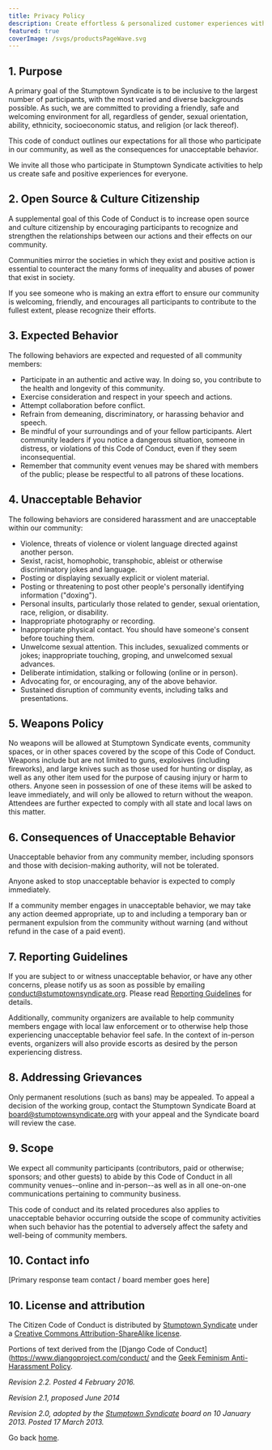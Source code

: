 ```yaml
---
title: Privacy Policy
description: Create effortless & personalized customer experiences with the best in class AI-powered digital and voice automation. Our vision is to make it simple for consumers to do business with you by redefining.
featured: true
coverImage: /svgs/productsPageWave.svg
---
```


## 1. Purpose

A primary goal of the Stumptown Syndicate is to be inclusive to the largest number of participants, with the most varied and diverse backgrounds possible. As such, we are committed to providing a friendly, safe and welcoming environment for all, regardless of gender, sexual orientation, ability, ethnicity, socioeconomic status, and religion (or lack thereof).

This code of conduct outlines our expectations for all those who participate in our community, as well as the consequences for unacceptable behavior.

We invite all those who participate in Stumptown Syndicate activities to help us create safe and positive experiences for everyone.

## 2. Open Source & Culture Citizenship

A supplemental goal of this Code of Conduct is to increase open source and culture citizenship by encouraging participants to recognize and strengthen the relationships between our actions and their effects on our community.

Communities mirror the societies in which they exist and positive action is essential to counteract the many forms of inequality and abuses of power that exist in society.

If you see someone who is making an extra effort to ensure our community is welcoming, friendly, and encourages all participants to contribute to the fullest extent, please recognize their efforts.

## 3. Expected Behavior

The following behaviors are expected and requested of all community members:

-   Participate in an authentic and active way. In doing so, you contribute to the health and longevity of this community.
-   Exercise consideration and respect in your speech and actions.
-   Attempt collaboration before conflict.
-   Refrain from demeaning, discriminatory, or harassing behavior and speech.
-   Be mindful of your surroundings and of your fellow participants. Alert community leaders if you notice a dangerous situation, someone in distress, or violations of this Code of Conduct, even if they seem inconsequential.
-   Remember that community event venues may be shared with members of the public; please be respectful to all patrons of these locations.

## 4. Unacceptable Behavior

The following behaviors are considered harassment and are unacceptable within our community:

-   Violence, threats of violence or violent language directed against another person.
-   Sexist, racist, homophobic, transphobic, ableist or otherwise discriminatory jokes and language.
-   Posting or displaying sexually explicit or violent material.
-   Posting or threatening to post other people's personally identifying information ("doxing").
-   Personal insults, particularly those related to gender, sexual orientation, race, religion, or disability.
-   Inappropriate photography or recording.
-   Inappropriate physical contact. You should have someone's consent before touching them.
-   Unwelcome sexual attention. This includes, sexualized comments or jokes; inappropriate touching, groping, and unwelcomed sexual advances.
-   Deliberate intimidation, stalking or following (online or in person).
-   Advocating for, or encouraging, any of the above behavior.
-   Sustained disruption of community events, including talks and presentations.

## 5. Weapons Policy

No weapons will be allowed at Stumptown Syndicate events, community spaces, or in other spaces covered by the scope of this Code of Conduct. Weapons include but are not limited to guns, explosives (including fireworks), and large knives such as those used for hunting or display, as well as any other item used for the purpose of causing injury or harm to others. Anyone seen in possession of one of these items will be asked to leave immediately, and will only be allowed to return without the weapon. Attendees are further expected to comply with all state and local laws on this matter.

## 6. Consequences of Unacceptable Behavior

Unacceptable behavior from any community member, including sponsors and those with decision-making authority, will not be tolerated.

Anyone asked to stop unacceptable behavior is expected to comply immediately.

If a community member engages in unacceptable behavior, we may take any action deemed appropriate, up to and including a temporary ban or permanent expulsion from the community without warning (and without refund in the case of a paid event).

## 7. Reporting Guidelines

If you are subject to or witness unacceptable behavior, or have any other concerns, please notify us as soon as possible by emailing conduct@stumptownsyndicate.org. Please read [Reporting Guidelines](reporting_guidelines.md) for details.

Additionally, community organizers are available to help community members engage with local law enforcement or to otherwise help those experiencing unacceptable behavior feel safe. In the context of in-person events, organizers will also provide escorts as desired by the person experiencing distress.

## 8. Addressing Grievances

Only permanent resolutions (such as bans) may be appealed. To appeal a decision of the working group, contact the Stumptown Syndicate Board at board@stumptownsyndicate.org with your appeal and the Syndicate board will review the case.

## 9. Scope

We expect all community participants (contributors, paid or otherwise; sponsors; and other guests) to abide by this Code of Conduct in all community venues--online and in-person--as well as in all one-on-one communications pertaining to community business.

This code of conduct and its related procedures also applies to unacceptable behavior occurring outside the scope of community activities when such behavior has the potential to adversely affect the safety and well-being of community members.

## 10. Contact info

[Primary response team contact / board member goes here]

## 10. License and attribution

The Citizen Code of Conduct is distributed by [Stumptown Syndicate](http://stumptownsyndicate.org) under a [Creative Commons Attribution-ShareAlike license](http://creativecommons.org/licenses/by-sa/3.0/).

Portions of text derived from the [Django Code of Conduct](https://www.djangoproject.com/conduct/ and the [Geek Feminism Anti-Harassment Policy](http://geekfeminism.wikia.com/wiki/Conference_anti-harassment/Policy).

_Revision 2.2. Posted 4 February 2016._

_Revision 2.1, proposed June 2014_

_Revision 2.0, adopted by the [Stumptown Syndicate](http://stumptownsyndicate.org) board on 10 January 2013. Posted 17 March 2013._

Go back [home](/).
